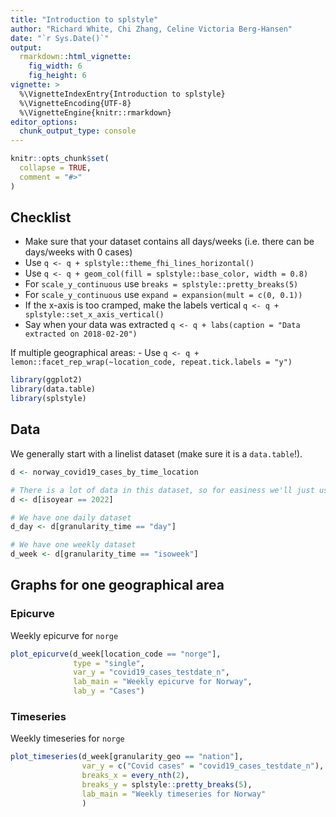 ```yaml
---
title: "Introduction to splstyle"
author: "Richard White, Chi Zhang, Celine Victoria Berg-Hansen"
date: "`r Sys.Date()`"
output:
  rmarkdown::html_vignette:
    fig_width: 6
    fig_height: 6
vignette: >
  %\VignetteIndexEntry{Introduction to splstyle}
  %\VignetteEncoding{UTF-8}
  %\VignetteEngine{knitr::rmarkdown}
editor_options: 
  chunk_output_type: console
---
```


```r
knitr::opts_chunk$set(
  collapse = TRUE,
  comment = "#>"
)
```

## Checklist

- Make sure that your dataset contains all days/weeks (i.e. there can be days/weeks with 0 cases)
- Use `q <- q + splstyle::theme_fhi_lines_horizontal()`
- Use `q <- q + geom_col(fill = splstyle::base_color, width = 0.8)`
- For `scale_y_continuous` use `breaks = splstyle::pretty_breaks(5)`
- For `scale_y_continuous` use `expand = expansion(mult = c(0, 0.1))`
- If the x-axis is too cramped, make the labels vertical `q <- q + splstyle::set_x_axis_vertical()`
- Say when your data was extracted `q <- q + labs(caption = "Data extracted on 2018-02-20")`

If multiple geographical areas:
- Use `q <- q + lemon::facet_rep_wrap(~location_code, repeat.tick.labels = "y")`

```r
library(ggplot2)
library(data.table)
library(splstyle)
```

## Data

We generally start with a linelist dataset (make sure it is a `data.table`!).

```r
d <- norway_covid19_cases_by_time_location

# There is a lot of data in this dataset, so for easiness we'll just use 2022 data
d <- d[isoyear == 2022]

# We have one daily dataset
d_day <- d[granularity_time == "day"]

# We have one weekly dataset
d_week <- d[granularity_time == "isoweek"]
```

## Graphs for one geographical area

### Epicurve

Weekly epicurve for `norge`

```r
plot_epicurve(d_week[location_code == "norge"], 
              type = "single", 
              var_y = "covid19_cases_testdate_n", 
              lab_main = "Weekly epicurve for Norway",
              lab_y = "Cases")
```

### Timeseries 

Weekly timeseries for `norge`

```r
plot_timeseries(d_week[granularity_geo == "nation"], 
                var_y = c("Covid cases" = "covid19_cases_testdate_n"), 
                breaks_x = every_nth(2), 
                breaks_y = splstyle::pretty_breaks(5),
                lab_main = "Weekly timeseries for Norway"
                )
```

